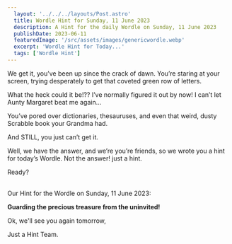 ```yaml
---
  layout: '../../../layouts/Post.astro'
  title: Wordle Hint for Sunday, 11 June 2023
  description: A Hint for the daily Wordle on Sunday, 11 June 2023
  publishDate: 2023-06-11
  featuredImage: '/src/assets/images/genericwordle.webp'
  excerpt: 'Wordle Hint for Today...'
  tags: ['Wordle Hint']
---
```


  We get it, you’ve been up since the crack of dawn. You’re staring at your screen, trying desperately to get that coveted green row of letters. 

  What the heck could it be!??
  I’ve normally figured it out by now!
  I can’t let Aunty Margaret beat me again… 

  You’ve pored over dictionaries, thesauruses, and even that weird, dusty Scrabble book your Grandma had.

  And STILL, you just can’t get it. 

  Well, we have the answer, and we’re you’re friends, so we wrote you a hint for today’s Wordle.
  Not the answer! just a hint. 

  Ready?<br /><br />

  Our Hint for the Wordle on Sunday, 11 June 2023:

  **Guarding the precious treasure from the uninvited!**

  Ok, we'll see you again tomorrow, 

  Just a Hint Team.
  